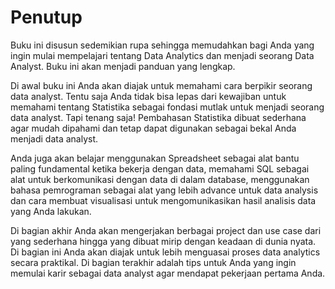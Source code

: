 # Penutup {.unnumbered}

Buku ini disusun sedemikian rupa sehingga memudahkan bagi Anda yang ingin mulai mempelajari tentang Data Analytics dan menjadi seorang Data Analyst. Buku ini akan menjadi panduan yang lengkap.

Di awal buku ini Anda akan diajak untuk memahami  cara berpikir seorang data analyst. Tentu saja Anda tidak bisa lepas dari kewajiban untuk memahami tentang Statistika sebagai fondasi mutlak untuk menjadi seorang data analyst. Tapi tenang saja! Pembahasan Statistika dibuat sederhana agar mudah dipahami dan tetap dapat digunakan sebagai bekal Anda menjadi data analyst.

Anda juga akan belajar menggunakan Spreadsheet sebagai alat bantu paling fundamental ketika bekerja dengan data, memahami SQL sebagai alat untuk berkomunikasi dengan data di dalam database, menggunakan bahasa pemrograman sebagai alat yang lebih advance untuk data analysis dan cara membuat visualisasi untuk mengomunikasikan hasil analisis data yang Anda lakukan. 

Di bagian akhir Anda akan mengerjakan berbagai project dan use case dari yang sederhana hingga yang dibuat mirip dengan keadaan di dunia nyata. Di bagian ini Anda akan diajak untuk lebih menguasai proses data analytics secara praktikal. Di bagian terakhir adalah tips untuk Anda yang ingin memulai karir sebagai data analyst agar mendapat pekerjaan pertama Anda.
